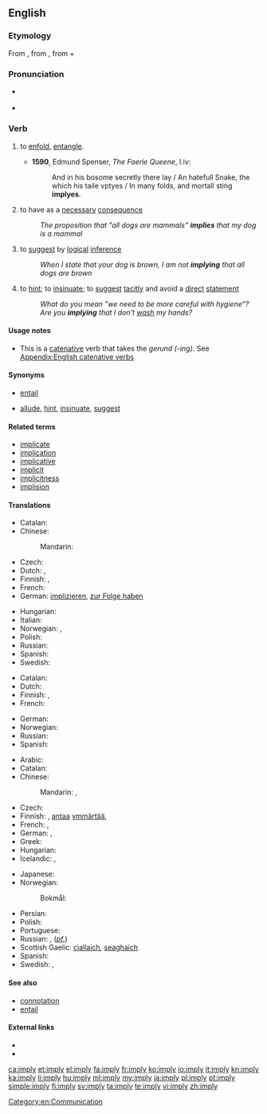 ==English==

===Etymology===
From {{etyl|fro}} {{term|emplier|lang=fro}}, from {{etyl|la}} {{term|implicare||to infold, involve}}, from {{term|in||in}} + {{term|plicare||to fold}}

===Pronunciation===
* {{a|UK}} {{IPA|/ɪmˈplaɪ/}}
* {{audio|en-us-imply.ogg|Audio (US)}}
*: {{rhymes|aɪ}}

===Verb===
{{en-verb|impl|i|ed}}

# {{archaic}} to [[enfold]], [[entangle]].
#* '''1590''', Edmund Spenser, ''The Faerie Queene'', I.iv:
#*: And in his bosome secretly there lay / An hatefull Snake, the which his taile vptyes / In many folds, and mortall sting '''implyes'''.
# {{transitive|of a proposition}} to have as a [[necessary]] [[consequence]]
#: ''The proposition that "all dogs are mammals" '''implies''' that my dog is a mammal''
# {{transitive|of a person}} to [[suggest]] by [[logical]] [[inference]]
#: ''When I state that your dog is brown, I am not '''implying''' that all dogs are brown''
# {{transitive|of a person or proposition}} to [[hint]]; to [[insinuate]]; to [[suggest]] [[tacit]]ly and avoid a [[direct]] [[statement]]
#: ''What do you mean "we need to be more careful with hygiene"? Are you '''implying''' that I don't [[wash]] my hands?''

====Usage notes====
* This is a [[catenative]] verb that takes the ''gerund (-ing)''. See [[Appendix:English catenative verbs]]

====Synonyms====
* {{sense|to have as a necessary consequence}} [[entail]]
* {{sense|express in a suggestive manner}} [[allude]], [[hint]], [[insinuate]], [[suggest]]

====Related terms====
* [[implicate]]
* [[implication]]
* [[implicative]]
* [[implicit]]
* [[implicitness]]
* [[implision]]

====Translations====
{{trans-top|to have as a consequence}}
* Catalan: {{t+|ca|implicar}}
* Chinese:
*: Mandarin: {{t|cmn|意味着|tr=yìwèizhe|sc=Hani}}
* Czech: {{t|cs|implikovat}}
* Dutch: {{t-|nl|impliceren}}, {{t+|nl|inhouden}}
* Finnish: {{t+|fi|merkitä}}, {{t|fi|seurata}}
* French: {{t+|fr|impliquer}}
* German: [[implizieren]], [[zur Folge haben]]
{{trans-mid}}
* Hungarian: {{t|hu|maga után von}}
* Italian: {{t+|it|implicare}}
* Norwegian: {{t|no|implisere}}, {{t|no|medføre}}
* Polish: {{t|pl|pociągać (za sobą)}}
* Russian: {{t|ru|предполагать|tr=predpolagát'}} {{impf}}
* Spanish: {{t-|es|implicar}}
* Swedish: {{t+|sv|implicera}}
{{trans-bottom}}

{{trans-top|to suggest by a logical inference}}
* Catalan: {{t+|ca|implicar}}
* Dutch: {{t+|nl|suggereren}}
* Finnish: {{t|fi|tarkoittaa}}, {{t|fi|väittää}}
* French: {{t+|fr|impliquer}}
{{trans-mid}}
* German: {{t+|de|implizieren}}
* Norwegian: {{t|no|implisere}}
* Russian: {{t|ru|подразумевать|tr=podrazumevát'}} {{impf}}
* Spanish: {{t-|es|implicar}}
{{trans-bottom}}

{{trans-top|to express suggestively rather than as a direct statement}}
* Arabic: {{t|ar|انطوى|tr=inTawa}}
* Catalan: {{t+|ca|insinuar}}
* Chinese:
*: Mandarin: {{t-|cmn|暗示|tr=ànshì|sc=Hani}}, {{t|cmn|暗指|tr=ànzhǐ|sc=Hani}}
* Czech: {{t|cs|naznačit}}
* Finnish: {{t|fi|vihjailla}}, [[antaa]] [[ymmärtää]], {{t|fi|vihjata}}
* French: {{t+|fr|insinuer}}, {{t+|fr|sous-entendre}}
* German: {{t+|de|bedeuten}}, {{t+|de|implizieren}}
* Greek: {{t+|el|υπονοώ|tr=yponoo}}
* Hungarian: {{t|hu|sugall}}
* Icelandic: {{t|is|gefa í skyn}}, {{t|is|benda til}}
{{trans-mid}}
* Japanese: {{t+|ja|ほのめかす|tr=honomekasu}}
* Norwegian: {{t|no|insinuere}}
*: Bokmål: {{t|nb|antyde}}
* Persian: {{t|fa|به طور ضمنی اشاره کردن|xs=Persian}}
* Polish: {{t|pl|sugerować}}
* Portuguese: {{t|pt|dar a entender}}
* Russian: {{t|ru|намекать|tr=namekát'}} {{impf}}, {{t|ru|намекнуть|tr=nameknút'}} (''[[pf.]]'')
* Scottish Gaelic: [[ciallaich]], [[seaghaich]]
* Spanish: {{t-|es|insinuar}}
* Swedish: {{t|sv|antyda}}, {{t|sv|insinuera}}
{{trans-bottom}}

====See also====
* [[connotation]]
* [[entail]]

====External links====
* {{R:Webster 1913}}
* {{R:Century 1911}}

[[Category:en:Communication]]

[[ca:imply]]
[[et:imply]]
[[el:imply]]
[[fa:imply]]
[[fr:imply]]
[[ko:imply]]
[[io:imply]]
[[it:imply]]
[[kn:imply]]
[[ka:imply]]
[[li:imply]]
[[hu:imply]]
[[ml:imply]]
[[my:imply]]
[[ja:imply]]
[[pl:imply]]
[[pt:imply]]
[[simple:imply]]
[[fi:imply]]
[[sv:imply]]
[[ta:imply]]
[[te:imply]]
[[vi:imply]]
[[zh:imply]]